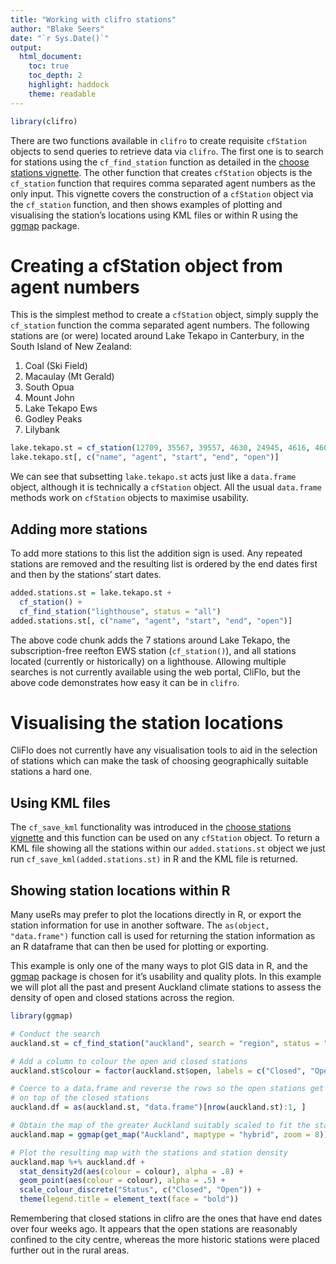 ```yaml
---
title: "Working with clifro stations"
author: "Blake Seers"
date: "`r Sys.Date()`"
output: 
  html_document:
    toc: true
    toc_depth: 2
    highlight: haddock
    theme: readable
---
```


<!--
%\VignetteEngine{knitr::knitr}
%\VignetteIndexEntry{Working with clifro stations}
-->

```r
library(clifro)
```

There are two functions available in `clifro` to create requisite `cfStation`
objects to send queries to retrieve data via `clifro`. The first one is to 
search for stations using the `cf_find_station` function as detailed in the 
[choose stations vignette][chooseStations]. The other function that creates
`cfStation` objects is the `cf_station` function that requires comma separated 
agent numbers as the only input. This vignette covers the construction of a 
`cfStation`  object via the `cf_station` function, and then shows examples of 
plotting and visualising the station's locations using KML files or within R
using the [ggmap](http://cran.r-project.org/web/packages/ggmap/index.html)
package.

# Creating a cfStation object from agent numbers

This is the simplest method to create a `cfStation` object, simply supply the 
`cf_station` function the comma separated agent numbers. The following stations 
are (or were) located around Lake Tekapo in Canterbury, in the South Island of 
New Zealand:

1. Coal (Ski Field)
2. Macaulay (Mt Gerald)
3. South Opua
4. Mount John
5. Lake Tekapo Ews
6. Godley Peaks
7. Lilybank

```r
lake.tekapo.st = cf_station(12709, 35567, 39557, 4630, 24945, 4616, 4602)
lake.tekapo.st[, c("name", "agent", "start", "end", "open")]
```

We can see that subsetting `lake.tekapo.st` acts just like a `data.frame` 
object, although it is technically a `cfStation` object. All the usual 
`data.frame` methods work on `cfStation` objects to maximise usability.

## Adding more stations
To add more stations to this list the addition sign is used. Any repeated 
stations are removed and the resulting list is ordered by the end dates first 
and then by the stations' start dates.

```r
added.stations.st = lake.tekapo.st + 
  cf_station() + 
  cf_find_station("lighthouse", status = "all")
added.stations.st[, c("name", "agent", "start", "end", "open")]
```

The above code chunk adds the 7 stations around Lake Tekapo, the 
subscription-free reefton EWS station (`cf_station()`), and all stations located 
(currently or historically) on a lighthouse. Allowing multiple searches is not
currently available using the web portal, CliFlo, but the above code 
demonstrates how easy it can be in `clifro`.

# Visualising the station locations
CliFlo does not currently have any visualisation tools to aid in the selection 
of stations which can make the task of choosing geographically suitable stations
a hard one.

## Using KML files
The `cf_save_kml` functionality was introduced in the 
[choose stations vignette][chooseStations] and this function can be used on any 
`cfStation` object. To return a KML file showing all the stations within our
`added.stations.st` object we just run `cf_save_kml(added.stations.st)` in R
and the KML file is returned.

## Showing station locations within R
Many useRs may prefer to plot the locations directly in R, or 
export the station information for use in another software. The 
`as(object, "data.frame")` function call is used for returning the station 
information as an R dataframe that can then be used for plotting or exporting.

This example is only one of the many ways to plot GIS data in R, and the 
[ggmap](http://cran.r-project.org/web/packages/ggmap/index.html)
package is chosen for it's usability and quality plots. In this example we will 
plot all the past and present Auckland climate stations to assess the density 
of open and closed stations across the region.

```r
library(ggmap)

# Conduct the search
auckland.st = cf_find_station("auckland", search = "region", status = "all")

# Add a column to colour the open and closed stations
auckland.st$colour = factor(auckland.st$open, labels = c("Closed", "Open"))

# Coerce to a data.frame and reverse the rows so the open stations get plotted 
# on top of the closed stations
auckland.df = as(auckland.st, "data.frame")[nrow(auckland.st):1, ]

# Obtain the map of the greater Auckland suitably scaled to fit the stations
auckland.map = ggmap(get_map("Auckland", maptype = "hybrid", zoom = 8))

# Plot the resulting map with the stations and station density
auckland.map %+% auckland.df + 
  stat_density2d(aes(colour = colour), alpha = .8) +
  geom_point(aes(colour = colour), alpha = .5) +
  scale_colour_discrete("Status", c("Closed", "Open")) +
  theme(legend.title = element_text(face = "bold"))
```

Remembering that closed stations in clifro are the ones that have end dates 
over four weeks ago. It appears that the open stations are reasonably confined 
to the city centre, whereas the more historic stations were placed further out
in the rural areas.

[chooseStations]: choose-station.html